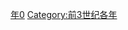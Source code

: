 {{Catnav|頁面分類|历史|歷史時代|年|3世纪各年}}

{{catmore}}
{{Commons category|280 BC}}

[[Category:前280年代|年0]]
[[Category:前3世纪各年|Category:前3世纪各年]]